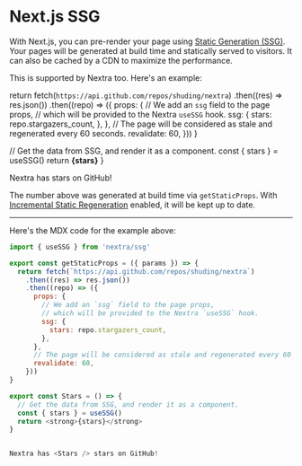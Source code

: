 # Next.js SSG

With Next.js, you can pre-render your page using [Static Generation (SSG)](https://nextjs.org/docs/basic-features/pages#static-generation-recommended). Your pages will be generated at build time and statically served to visitors. It can also be cached by a CDN to maximize the performance.

This is supported by Nextra too. Here's an example:


  return fetch(`https://api.github.com/repos/shuding/nextra`)
    .then((res) => res.json())
    .then((repo) => ({
      props: {
        // We add an `ssg` field to the page props,
        // which will be provided to the Nextra `useSSG` hook.
        ssg: {
          stars: repo.stargazers_count,
        },
      },
      // The page will be considered as stale and regenerated every 60 seconds.
      revalidate: 60,
    }))
}

  // Get the data from SSG, and render it as a component.
  const { stars } = useSSG()
  return <strong>{stars}</strong>
}

<div className="p-4 border border-gray-200 dark:border-gray-900 rounded mt-6">
  Nextra has <Stars /> stars on GitHub!
</div>

The number above was generated at build time via `getStaticProps`. With [Incremental Static Regeneration](https://nextjs.org/docs/basic-features/data-fetching#incremental-static-regeneration) enabled, it will be kept up to date.

---

Here's the MDX code for the example above:

```js
import { useSSG } from 'nextra/ssg'

export const getStaticProps = ({ params }) => {
  return fetch(`https://api.github.com/repos/shuding/nextra`)
    .then((res) => res.json())
    .then((repo) => ({
      props: {
        // We add an `ssg` field to the page props,
        // which will be provided to the Nextra `useSSG` hook.
        ssg: {
          stars: repo.stargazers_count,
        },
      },
      // The page will be considered as stale and regenerated every 60 seconds.
      revalidate: 60,
    }))
}

export const Stars = () => {
  // Get the data from SSG, and render it as a component.
  const { stars } = useSSG()
  return <strong>{stars}</strong>
}


Nextra has <Stars /> stars on GitHub!
```

